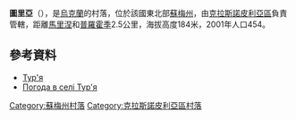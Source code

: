 {{coord|50|53|30|N|35|20|56|E|scale:100000_region:UA|display=title}}

'''圖里亞'''（{{lang-uk|Тур'я}}），是[[烏克蘭|烏克蘭]]的村落，位於該國東北部[[蘇梅州|蘇梅州]]，由[[克拉斯諾皮利亞區|克拉斯諾皮利亞區]]負責管轄，距離[[馬里涅_(克拉斯諾皮利亞區)|馬里涅]]和[[普羅霍季_(克拉斯諾皮利亞區)|普羅霍季]]2.5公里，海拔高度184米，2001年人口454。

==參考資料==
*[http://w1.c1.rada.gov.ua/pls/z7502/A005?rdat1=02.02.2010&rf7571=29161 Тур'я]{{dead link|date=2017年12月 |bot=InternetArchiveBot |fix-attempted=yes }}
* [http://weather.in.ua/ua/symskaja/26633 Погода в селі Тур'я] {{Wayback|url=http://weather.in.ua/ua/symskaja/26633 |date=20200420050526 }}

{{DEFAULTSORT:Тур'я}}

[[Category:蘇梅州村落|Category:蘇梅州村落]]
[[Category:克拉斯諾皮利亞區村落|Category:克拉斯諾皮利亞區村落]]


{{Sumy-geo-stub}}